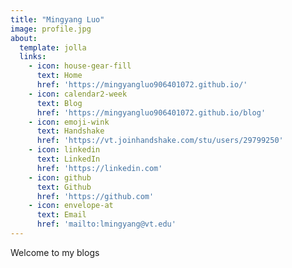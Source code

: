```yaml
---
title: "Mingyang Luo"
image: profile.jpg
about:
  template: jolla
  links:
    - icon: house-gear-fill
      text: Home
      href: 'https://mingyangluo906401072.github.io/'
    - icon: calendar2-week
      text: Blog
      href: 'https://mingyangluo906401072.github.io/blog'
    - icon: emoji-wink
      text: Handshake
      href: 'https://vt.joinhandshake.com/stu/users/29799250'
    - icon: linkedin
      text: LinkedIn
      href: 'https://linkedin.com'
    - icon: github
      text: Github
      href: 'https://github.com'
    - icon: envelope-at
      text: Email
      href: 'mailto:lmingyang@vt.edu'
---
```


Welcome to my blogs
